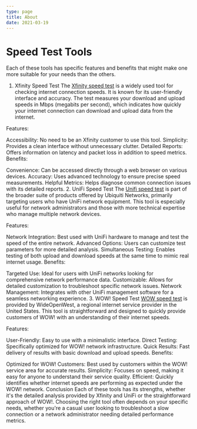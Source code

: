 ```yaml
---
type: page
title: About
date: 2021-03-19
---
```


# Speed Test Tools

Each of these tools has specific features and benefits that might make one more suitable for your needs than the others.

1. Xfinity Speed Test
The [Xfinity speed test](https://www.xfinityspeed.net/) is a widely used tool for checking internet connection speeds. It is known for its user-friendly interface and accuracy. The test measures your download and upload speeds in Mbps (megabits per second), which indicates how quickly your internet connection can download and upload data from the internet.

Features:

Accessibility: No need to be an Xfinity customer to use this tool.
Simplicity: Provides a clean interface without unnecessary clutter.
Detailed Reports: Offers information on latency and packet loss in addition to speed metrics.
Benefits:

Convenience: Can be accessed directly through a web browser on various devices.
Accuracy: Uses advanced technology to ensure precise speed measurements.
Helpful Metrics: Helps diagnose common connection issues with its detailed reports.
2. UniFi Speed Test
The [Unifi speed test](https://www.unifispeedtest.com/) is part of the broader suite of products offered by Ubiquiti Networks, primarily targeting users who have UniFi network equipment. This tool is especially useful for network administrators and those with more technical expertise who manage multiple network devices.

Features:

Network Integration: Best used with UniFi hardware to manage and test the speed of the entire network.
Advanced Options: Users can customize test parameters for more detailed analysis.
Simultaneous Testing: Enables testing of both upload and download speeds at the same time to mimic real internet usage.
Benefits:

Targeted Use: Ideal for users with UniFi networks looking for comprehensive network performance data.
Customizable: Allows for detailed customization to troubleshoot specific network issues.
Network Management: Integrates with other UniFi management software for a seamless networking experience.
3. WOW! Speed Test
[WOW speed test](https://www.wowspeedtest.net/) is provided by WideOpenWest, a regional internet service provider in the United States. This tool is straightforward and designed to quickly provide customers of WOW! with an understanding of their internet speeds.

Features:

User-Friendly: Easy to use with a minimalistic interface.
Direct Testing: Specifically optimized for WOW! network infrastructure.
Quick Results: Fast delivery of results with basic download and upload speeds.
Benefits:

Optimized for WOW! Customers: Best used by customers within the WOW! service area for accurate results.
Simplicity: Focuses on speed, making it easy for anyone to understand their service quality.
Efficient: Quickly identifies whether internet speeds are performing as expected under the WOW! network.
Conclusion
Each of these tools has its strengths, whether it's the detailed analysis provided by Xfinity and UniFi or the straightforward approach of WOW!. Choosing the right tool often depends on your specific needs, whether you're a casual user looking to troubleshoot a slow connection or a network administrator needing detailed performance metrics.
